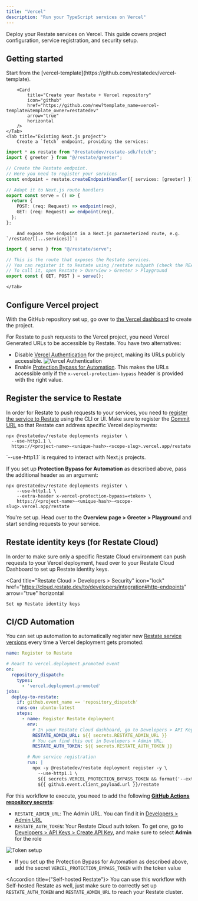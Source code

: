 ```yaml
---
title: "Vercel"
description: "Run your TypeScript services on Vercel"
---
```



Deploy your Restate services on Vercel.
This guide covers project configuration, service registration, and security setup.

## Getting started

<Tabs>
    <Tab title="New project">
        Start from the [vercel-template](https://github.com/restatedev/vercel-template).

        <Card
            title="Create your Restate + Vercel repository"
            icon="github"
            href="https://github.com/new?template_name=vercel-template&template_owner=restatedev"
            arrow="true"
            horizontal
        />
    </Tab>
    <Tab title="Existing Next.js project">
        Create a `fetch` endpoint, providing the services:

```typescript {"CODE_LOAD::https://raw.githubusercontent.com/restatedev/examples/refs/heads/main/typescript/templates/vercel/src/restate/serve.ts"}
import * as restate from "@restatedev/restate-sdk/fetch";
import { greeter } from "@/restate/greeter";

// Create the Restate endpoint. 
// Here you need to register your services
const endpoint = restate.createEndpointHandler({ services: [greeter] });

// Adapt it to Next.js route handlers
export const serve = () => {
  return {
    POST: (req: Request) => endpoint(req),
    GET: (req: Request) => endpoint(req),
  };
};
```

        And expose the endpoint in a Next.js parameterized route, e.g. `/restate/[[...services]]`:

```typescript {"CODE_LOAD::https://raw.githubusercontent.com/restatedev/examples/refs/heads/main/typescript/templates/vercel/src/app/restate/%5B%5B...services%5D%5D/route.ts"}
import { serve } from "@/restate/serve";

// This is the route that exposes the Restate services.
// You can register it to Restate using /restate subpath (check the README)
// To call it, open Restate > Overview > Greeter > Playground
export const { GET, POST } = serve();
```
    </Tab>
</Tabs>

## Configure Vercel project

With the GitHub repository set up, go over to [the Vercel dashboard](https://vercel.com/new) to create the project.

For Restate to push requests to the Vercel project, you need Vercel Generated URLs to be accessible by Restate.
You have two alternatives:

* Disable [Vercel Authentication](https://vercel.com/docs/security/deployment-protection/methods-to-protect-deployments/vercel-authentication) for the project, making its URLs publicly accessible.
![Vercel Authentication](/img/services/deploy/vercel-disable-authentication.png)
* Enable [Protection Bypass for Automation](https://vercel.com/docs/deployment-protection/methods-to-bypass-deployment-protection/protection-bypass-automation). This makes the URLs accessible only if the `x-vercel-protection-bypass` header is provided with the right value.

## Register the service to Restate

In order for Restate to push requests to your services, you need to [register the service to Restate](/services/versioning) using the CLI or UI.
Make sure to register the [Commit URL](https://vercel.com/docs/deployments/generated-urls#generated-from-git) so that Restate can address specific Vercel deployments:

```shell
npx @restatedev/restate deployments register \
  --use-http1.1 \
  https://<project-name>-<unique-hash>-<scope-slug>.vercel.app/restate
```

<Tip>
    `--use-http1.1` is required to interact with Next.js projects.
</Tip>

If you set up **Protection Bypass for Automation** as described above, pass the additional header as an argument:

```shell
npx @restatedev/restate deployments register \
    --use-http1.1 \
    --extra-header x-vercel-protection-bypass=<token> \
    https://<project-name>-<unique-hash>-<scope-slug>.vercel.app/restate
```

You're set up. Head over to the **Overview page > Greeter > Playground** and start sending requests to your service.

## Restate identity keys (for Restate Cloud)

In order to make sure only a specific Restate Cloud environment can push requests to your Vercel deployment,
head over to your Restate Cloud Dashboard to set up Restate identity keys.

<Card
    title="Restate Cloud > Developers > Security"
    icon="lock"
    href="https://cloud.restate.dev/to/developers/integration#http-endpoints"
    arrow="true"
    horizontal
>
    Set up Restate identity keys
</Card>

## CI/CD Automation

You can set up automation to automatically register new [Restate service versions](/services/versioning) every time a Vercel deployment gets promoted:

```yml
name: Register to Restate

# React to vercel.deployment.promoted event
on:
  repository_dispatch:
    types:
      - 'vercel.deployment.promoted'
jobs:
  deploy-to-restate:
    if: github.event_name == 'repository_dispatch'
    runs-on: ubuntu-latest
    steps:
      - name: Register Restate deployment
        env:
          # In your Restate Cloud dashboard, go to Developers > API Keys > Create API Key, and make sure to select **Admin** for the role
          RESTATE_ADMIN_URL: ${{ secrets.RESTATE_ADMIN_URL }}
          # You can find this out in Developers > Admin URL.
          RESTATE_AUTH_TOKEN: ${{ secrets.RESTATE_AUTH_TOKEN }}

        # Run service registration
        run: |
          npx -y @restatedev/restate deployment register -y \
            --use-http1.1 \
            ${{ secrets.VERCEL_PROTECTION_BYPASS_TOKEN && format('--extra-header x-vercel-protection-bypass={0}', secrets.VERCEL_PROTECTION_BYPASS_TOKEN) }} \
            ${{ github.event.client_payload.url }}/restate
```

For this workflow to execute, you need to add the following [**GitHub Actions repository secrets**](https://docs.github.com/en/actions/how-tos/write-workflows/choose-what-workflows-do/use-secrets):
- `RESTATE_ADMIN_URL`: The Admin URL. You can find it in [Developers > Admin URL](https://cloud.restate.dev/to/developers/integration#admin)
- `RESTATE_AUTH_TOKEN`: Your Restate Cloud auth token. To get one, go to [Developers > API Keys > Create API Key](https://cloud.restate.dev/to/developers/integration?createApiKey=true&createApiKeyDescription=deployment-key&createApiKeyRole=rst:role::AdminAccess), and make sure to select **Admin** for the role

![Token setup](/img/services/deploy/deployment-token.png)

- If you set up the Protection Bypass for Automation as described above, add the secret `VERCEL_PROTECTION_BYPASS_TOKEN` with the token value

<Accordion title={"Self-hosted Restate"}>
    You can use this workflow with Self-hosted Restate as well,
    just make sure to correctly set up `RESTATE_AUTH_TOKEN` and `RESTATE_ADMIN_URL` to reach your Restate cluster.
</Accordion>
